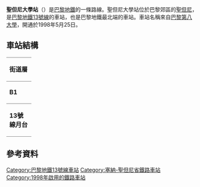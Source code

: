 {{expand|time=2016-03-09T03:18:46+00:00}}
{{unreferenced|time=2016-03-09T03:18:46+00:00}}
{{Infobox station
| name                = 聖但尼大學站
| symbol_location     = paris
| symbol              = m
| symbol2             = 
| type                = [[巴黎地鐵|巴黎地鐵]]車站
| image               = [[File:MetroSDUrameaquai.jpg|300px]]
| alt                 = 
| caption             = 
| other_name          = 
| address             = [[聖但尼_(塞納-聖但尼省)|聖但尼 (塞納-聖但尼省)]]
| borough             = [[法蘭西島|法蘭西島]]
| country             = 法國
| iso_region          = FR_scale:2000
| coordinates_display = title
| coordinates_format  = dms
| latd  = 48.94583| latm  = | lats  = | latNS  = 
| longd = 2.36361| longm = | longs = | longEW = 
| coordinates         = 
| owned               = [[RATP|RATP]]
| operator            = [[RATP|RATP]]
| line                = 
| disabled            = yes
| zone                = 1
| opened              = {{Start-date|1998年5月25日}}
| closed              = <!-- {{End date|YYYY|MM|DD|df=y}} -->
| services            = 
| map_type            = France Paris and inner ring
}}
'''聖但尼大學站'''（{{lang-fr|Saint-Denis - Université}}）是[[巴黎地鐵|巴黎地鐵]]的一條路線。聖但尼大學站位於巴黎郊區的[[聖但尼_(塞納-聖但尼省)|聖但尼]]，是[[巴黎地鐵13號線|巴黎地鐵13號線]]的車站，也是巴黎地鐵最北端的車站。車站名稱來自[[巴黎第八大學|巴黎第八大學]]，開通於1998年5月25日。
== 車站結構 ==
{| border=0 cellspacing=0 cellpadding=3
|style="border-bottom:solid 1px gray;border-top:solid 1px gray;" width=50 valign=top|'''街道層'''
|-
|style="border-bottom:solid 1px gray;border-top:solid 1px gray;" width=50 valign=top|'''B1'''
|style="border-top:solid 1px gray;border-bottom:solid 1px gray;" width=100 valign=top|夾層
|-
|style="border-bottom:solid 1px gray;" width=50 rowspan=10 valign=top|'''13號線月台'''
|style="border-top:solid 1px gray;border-right:solid 2px black;border-left:solid 2px black;border-bottom:solid 2px black;" colspan=2|<center><small>[[側式月台|側式月台]]，右側開門</small></center>
|-
|style="border-bottom:solid 1px gray;" width=100|北行
|style="border-bottom:solid 1px gray;" width=390|{{arrow|L}} [[File:Metro-M.svg|16x16px]][[File:Paris_Metro_13.svg|16x16px]] 只限落客
|-
|南行
|{{arrow|R}}  [[File:Metro-M.svg|16x16px]][[File:Paris_Metro_13.svg|16x16px]]往[[沙蒂永-蒙魯日站|沙蒂永-蒙魯日]]<small>（[[聖但尼聖殿站|聖但尼聖殿]]）</small>
|-
|style="border-top:solid 2px black;border-right:solid 2px black;border-left:solid 2px black;border-bottom:solid 1px gray;" colspan=2|<center><small>[[側式月台|側式月台]]，右側開門</small></center>
|}
==參考資料==
{{reflist}}
{{commons category|Saint-Denis - Université (Paris Metro)}}
{{巴黎地鐵13號線}}
{{DEFAULTSORT:Saint-Denis - Université}}
[[Category:巴黎地鐵13號線車站|Category:巴黎地鐵13號線車站]]
[[Category:塞納-聖但尼省鐵路車站|Category:塞納-聖但尼省鐵路車站]]
[[Category:1998年啟用的鐵路車站|Category:1998年啟用的鐵路車站]]